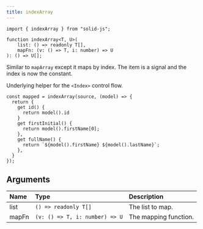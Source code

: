 ```yaml
---
title: indexArray
---
```


```tsx
import { indexArray } from "solid-js";

function indexArray<T, U>(
	list: () => readonly T[],
	mapFn: (v: () => T, i: number) => U
): () => U[];
```

Similar to `mapArray` except it maps by index.
The item is a signal and the index is now the constant.

Underlying helper for the `<Index>` control flow.

```tsx
const mapped = indexArray(source, (model) => {
  return {
    get id() {
      return model().id
    }
    get firstInitial() {
      return model().firstName[0];
    },
    get fullName() {
      return `${model().firstName} ${model().lastName}`;
    },
  }
});
```

## Arguments

| Name  | Type                           | Description           |
| :---- | :----------------------------- | :-------------------- |
| list  | `() => readonly T[]`           | The list to map.      |
| mapFn | `(v: () => T, i: number) => U` | The mapping function. |
